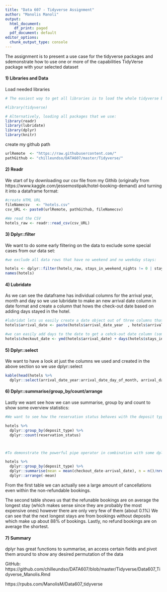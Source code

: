---
title: "Data 607 - Tidyverse Assignment"
author: "Manolis Manoli"
output:
  html_document:
    df_print: paged
  pdf_document: default
editor_options:
  chunk_output_type: console
---

The assignment is to present a use case for the tidyverse packages and sdemonstrate how to use one or more of the capabilities TidyVerse package with your selected dataset

#### 1) Libraries and Data

Load needed libraries
```{r load-libraries,warning=F, message=F}
# The easiest way to get all libraries is to load the whole tidyverse but we will load just the packages we need

#library(tidyverse)

# Alternatively, loading all packages that we use:
library(readr)
library(lubridate)
library(dplyr)
library(knitr)
```

create my github path
```{r set-Github-dir,eval=T}
urlRemote  <- "https://raw.githubusercontent.com/"
pathGithub <- "chilleundso/DATA607/master/Tidyverse/"
```

#### 2) Readr

We start of by downloading our csv file from my Githib (originally from https://www.kaggle.com/jessemostipak/hotel-booking-demand) and turning it into a dataframe format:
```{r read-csv,eval=T}
#create HTML URL
fileNamecsv   <- "hotels.csv"
csv_URL <- paste0(urlRemote, pathGithub, fileNamecsv)

#We read the CSV
hotels_raw <- readr::read_csv(csv_URL) 

```


#### 3) Dplyr::filter

We want to do some early filtering on the data to exclude some special cases from our data set:
```{r filter-zero-days,eval=T}
#we exclude all data rows that have no weekend and no weekday stays:

hotels <- dplyr::filter(hotels_raw, stays_in_weekend_nights != 0 | stays_in_week_nights != 0 )
names(hotels)
```

#### 4) Lubridate
As we can see the dataframe has individual columns for the arrival year, month and day so we use lubridate to make an new arrival date column in date format and create a column that hows the check-out date based on adding days stayed in the hotel.

```{r make-arrival-checkout-date}

#lubridat lets us easily create a date object out of three columns that have year in yyyy, moonths in text format and days in dd
hotels$arrival_date <- paste(hotels$arrival_date_year  , hotels$arrival_date_month, hotels$arrival_date_day_of_month, sep="-")  %>% lubridate::ymd() %>% as.Date()

#we can easily add days to the date to get a cehck-out date column (some )
hotels$checkout_date <- ymd(hotels$arrival_date) + days(hotels$stays_in_weekend_nights) + days(hotels$stays_in_week_nights)

```


#### 5) Dplyr::select

We want to have a look at just the columns we used and created in the above section so we use dplyr::select
```{r select-date-columns}

kable(head(hotels %>% 
  dplyr::select(arrival_date_year:arrival_date_day_of_month, arrival_date : checkout_date)))

```


#### 6) Dplyr::summarise/group_by/count/arrange

Lastly we want see how we can use summarise, group by and count to show some overview statistics:
```{r cancelation-columns}

#We want to see how the reservation status behaves with the deposit type:

hotels %>% 
  dplyr::group_by(deposit_type) %>% 
  dplyr::count(reservation_status)



#To demonstrate the powerful pipe operator in combination with some dplyr functions we look at the average length of stay grouped by deposit type

hotels %>%
  dplyr::group_by(deposit_type) %>%
  dplyr::summarise(mean = mean(checkout_date-arrival_date), n = n()/nrow(hotels)) %>%
  dplyr::arrange(-mean)


```
From the first table we can actually see a large amount of cancellations even within the non-refundable bookings.  

The second table shows us that the refunable bookings are on average the longest stay (which makes sense since they are probably the most expensive ones) however there are only very few of them (about 0.1%)
We can see that the next longest stays are from bookings without deposits which make up about 88% of bookings. 
Lastly, no refund bookings are on average the shortest.

#### 7) Summary
  
dplyr has great functions to summarise, an access certain fields and pivot them around to show any desired permutation of the data 

    

GitHub:
https://github.com/chilleundso/DATA607/blob/master/Tidyverse/Data607_Tidyverse_Manolis.Rmd

https://rpubs.com/ManolisM/Data607_tidyverse
